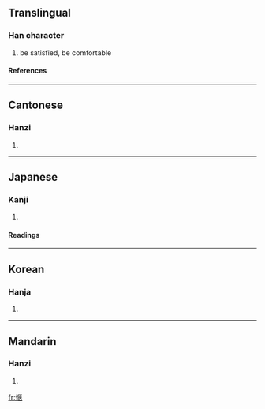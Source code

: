 {{see|惬}}

==Translingual==
===Han character===
{{Han char|rn=61|rad=心|as=09|sn=12|four=9101<sub>3</sub>|canj=心尸大人 (PSKO)}}
# be satisfied, be comfortable
====References====
{{Han ref|kx=0395.180|dkj=10949|dj=0733.020|hdz=42325.130|uh=611C|ud=24860|bh=B467|bd=46183}}
----
==Cantonese==
===Hanzi===
{{yue-hanzi|jyut=|y=hip3}}
# {{defn|Cantonese}}
----
==Japanese==
===Kanji===
{{ja-kanji|grade=|rs=心09}}
# {{defn|Japanese}} 
====Readings====
{{ja-readings|on=[[きょう]] (kyō)|kun=[[こころよい]] (kokoroyoi)}}
----
==Korean==
===Hanja===
{{ko-hanja|hangeul=협|eumhun=|rv=hyeop|mr=hyŏp|y=heyp}}
# {{defn|Korean}}
----
==Mandarin==
===Hanzi===
{{cmn-hanzi|sim=惬|pin=[[qiè]] (qie4)|wg=ch'ieh<sup>4</sup>}}
# {{defn|Mandarin}}

[[fr:愜]]